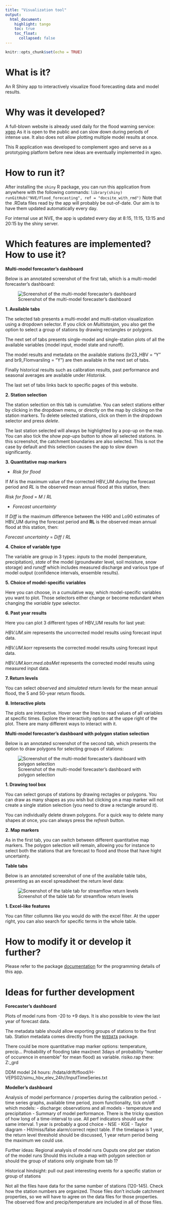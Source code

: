 ```yaml
---
title: "Visualization tool"
output: 
  html_document:
    highlight: tango
    toc: true
    toc_float:
      collapsed: false
---
```


```r
knitr::opts_chunk$set(echo = TRUE)
```


# What is it?

An R Shiny app to interactively visualize flood forecasting data and model results.

# Why was it developed?

A full-blown website is already used daily for the flood warning service: [xgeo](www.xgeo.no)
As it is open to the public and can slow down during periods of intense use. It also does not allow plotting multiple model results at once.

This R application was developed to complement xgeo and serve as a prototyping platform before new ideas are eventually implemented in xgeo.

# How to run it?

After installing the `shiny` R package, you can run this application from anywhere with the following commands:
`library(shiny)`
`runGitHub("NVE/Flood_forecasting", ref = "docsite_with_rmd")`
Note that the .RData files read by the app will probably be out-of-date. 
Our aim is to have them updated automatically every day.

For internal use at NVE, the app is updated every day at 8:15, 11:15, 13:15 and 20:15 by the shiny server.

# Which features are implemented? How to use it?

**Multi-model forecaster's dashboard**

Below is an annotated screenshot of the first tab, which is a multi-model forecaster's dashboard:

![Screenshot of the multi-model forecaster's dashboard](images/app_first_tab.png)


**1. Available tabs**

The selected tab presents a multi-model and multi-station visualization using a dropdown selector. If you click on *Multistasjon*, you also get the option to select a group of stations by drawing rectangles or polygons.

The next set of tabs presents single-model and single-station plots of all the available variables (model input, model state and runoff).

The model results and metadata on the available stations (br23_HBV = "Y" and br9_Flomvarsling = "Y") are then available in the next set of tabs.

Finally historical results such as calibration results, past performance and seasonal averages are available under *Historisk*.

The last set of tabs links back to specific pages of this website.

**2. Station selection**

The station selection on this tab is cumulative. You can select stations either by clicking in the dropdown menu, or directly on the map by clicking on the station markers. To delete selected stations, click on them in the dropdown selector and press *delete*.

The last station selected will always be highlighted by a pop-up on the map. You can also tick the *show pop-ups* button to show all selected stations. In this screenshot, the catchment boundaries are also selected. This is not the case by default and this selection causes the app to slow down significantly.

**3. Quantitative map markers**

- *Risk for flood*

If *M* is the maximum value of the corrected HBV_UM during the forecast period and *RL* is the observed mean annual flood at this station, then:

*Risk for flood* = *M* / *RL*   

- *Forecast uncertainty*

If *Diff* is the maximum difference between the Hi90 and Lo90 estimates of HBV_UM during the forecast period and **RL** is the observed mean annual flood at this station, then:

*Forecast uncertainty* = *Diff* / *RL*   

**4. Choice of variable type**

The variable are group in 3 types: *inputs* to the model (temperature, precipitation), *state* of the model (groundwater level, soil moisture, snow storage) and *runoff* which includes measured discharge and various type of model output (confidence intervals, ensemble results).

**5. Choice of model-specific variables**

Here you can choose, in a cumulative way, which model-specific variables you want to plot. Those selectors either change or become redundant when changing the *variable type* selector.

**6. Past year results**

Here you can plot 3 different types of HBV_UM results for last yeat:

*HBV.UM.sim* represents the uncorrected model results using forecast input data.

*HBV.UM.korr* represents the corrected model results using forecast input data.

*HBV.UM.korr.med.obsMet* represents the corrected model results using measured input data.

**7. Return levels**

You can select *observed* and *simulated* return levels for the mean annual flood, the 5 and 50-year return floods.

**8. Interactive plots**

The plots are interactive. Hover over the lines to read values of all variables at specific times.
Explore the interactivity options at the uppe right of the plot. There are many different ways to interact with it.

**Multi-model forecaster's dashboard with polygon station selection**

Below is an annotated screenshot of the second tab, which presents the option to draw polygons for selecting groups of stations:

![Screenshot of the multi-model forecaster's dashboard with polygon selection](images/app_second_tab.png)

**1. Drawing tool box**

You can select gorups of stations by drawing rectagles or polygons. You can draw as many shapes as you wish but clicking on a map marker will not create a single station selection (you need to draw a rectangle around it).

You can individually delete drawn polygons. For a quick way to delete many shapes at once, you can always press the *refresh* button.


**2. Map markers**

As in the first tab, you can switch between different quantitative map markers. The polygon selection will remain, allowing you for instance to select both the stations that are forecast to flood and those that have hight uncertainty.

**Table tabs**

Below is an annotated screenshot of one of the available table tabs, presenting as an excel spreadsheet the return level data:

![Screenshot of the table tab for streamflow return levels](images/app_table_tab.png)

**1. Excel-like features**

You can filter collumns like you would do with the excel filter. At the upper right, you can also search for specific terms in the whole table.


# How to modify it or develop it further?

Please refer to the package [documentation](http://NVE.github.io/Flood_forecasting/index.html) for the programming details of this app.

# Ideas for further development

**Forecaster's dashboard**

Plots of model runs from -20 to +9 days. It is also possible to view the last year of forecast data. 

The metadata table should allow exporting groups of stations to the first tab.
Station metadata comes directly from the [`NVEDATA`](https://github.com/NVE/NVEDATA) package.

There could be more quantitative map marker options: temperature, precip...
Probability of flooding
take max(next 3days of probability "number of occurence in ensemble" for mean flood) as variable. risiko.rap there: Z:\flom\usikkerhet_grd\utskrift

DDM model 24 hours: /hdata/drift/flood/H-VEPS02/simu_hbv_elev_24h/<catchment>/InputTimeSeries.txt

**Modeller's dashboard**

Analysis of model performance / properties during the calibration period.
  - time series graphs, available time period, zoom functionality, tick on/off which models:
  - discharge: observations and all models
  - temperature and precipitation
  - Summary of model performance. There is the tricky question of how long of a time-interval to use. All perf indicators should use the same interval. 1 year is probably a good choice
     - NSE
     - KGE
     - Taylor diagram
     - Hit/miss/false alarm/correct reject table. If the timelapse is 1 year, the return level threshold should be discussed, 1 year return period being the maximum we could use.

Further ideas:
Regional analysis of model runs
Ouputs one plot per station of the model runs
Should this include a map with polygon selection or should the group of stations only originate from tab 1?

Historical hindsight: pull out past interesting events for a specific station or group of stations

Not all the files have data for the same number of stations (120-145). Check how the station numbers are organized.
Those files don't include catchment properties, so we will have to agree on the data files for those properties.
The observed flow and precip/temperature are included in all of those files.











